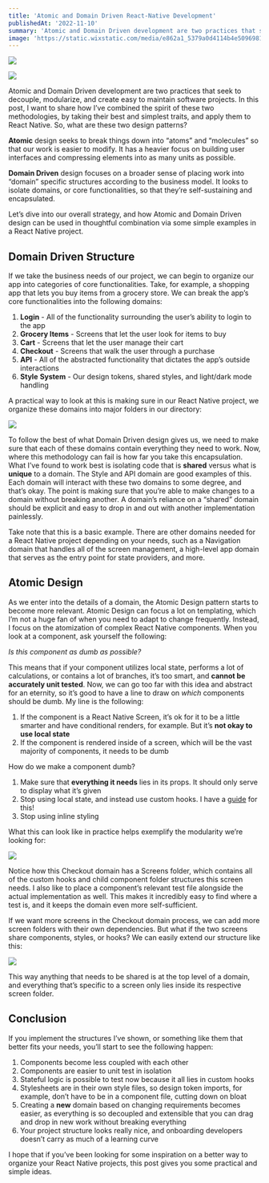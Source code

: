 ```yaml
---
title: 'Atomic and Domain Driven React-Native Development'
publishedAt: '2022-11-10'
summary: 'Atomic and Domain Driven development are two practices that seek to decouple, modularize, and create easy to maintain software projects. In this post, I want to share how I’ve combined the spirit of these two methodologies, by taking their best and simplest traits, and apply them to React Native.'
image: 'https://static.wixstatic.com/media/e862a1_5379a0d4114b4e509698161b0b42ac9c~mv2.png/v1/fill/w_740,h_492,al_c,lg_1,q_90,enc_auto/e862a1_5379a0d4114b4e509698161b0b42ac9c~mv2.png'
---
```


![](https://static.wixstatic.com/media/e862a1_5379a0d4114b4e509698161b0b42ac9c~mv2.png/v1/fill/w_740,h_492,al_c,lg_1,q_90,enc_auto/e862a1_5379a0d4114b4e509698161b0b42ac9c~mv2.png)

[![](https://img.shields.io/badge/Originally%20Posted%20%40-Bravo%20LT-blue?style=for-the-badge)](https://www.bravolt.com)

Atomic and Domain Driven development are two practices that seek to decouple, modularize, and create easy to maintain software projects. In this post, I want to share how I’ve combined the spirit of these two methodologies, by taking their best and simplest traits, and apply them to React Native. So, what are these two design patterns?

**Atomic** design seeks to break things down into “atoms” and “molecules” so that our work is easier to modify. It has a heavier focus on building user interfaces and compressing elements into as many units as possible.

**Domain Driven** design focuses on a broader sense of placing work into “domain” specific structures according to the business model. It looks to isolate domains, or core functionalities, so that they’re self-sustaining and encapsulated.

Let’s dive into our overall strategy, and how Atomic and Domain Driven design can be used in thoughtful combination via some simple examples in a React Native project.

## Domain Driven Structure

If we take the business needs of our project, we can begin to organize our app into categories of core functionalities. Take, for example, a shopping app that lets you buy items from a grocery store. We can break the app’s core functionalities into the following domains:

1.  **Login** - All of the functionality surrounding the user’s ability to login to the app
2.  **Grocery Items** - Screens that let the user look for items to buy
3.  **Cart** - Screens that let the user manage their cart
4.  **Checkout** - Screens that walk the user through a purchase
5.  **API** - All of the abstracted functionality that dictates the app’s outside interactions
6.  **Style** **System** - Our design tokens, shared styles, and light/dark mode handling

A practical way to look at this is making sure in our React Native project, we organize these domains into major folders in our directory:

![](https://static.wixstatic.com/media/e862a1_c6cf5a33d82a4ad585b7090f84a75665~mv2.png/v1/fill/w_360,h_300,al_c,lg_1,q_85,enc_auto/e862a1_c6cf5a33d82a4ad585b7090f84a75665~mv2.png)

To follow the best of what Domain Driven design gives us, we need to make sure that each of these domains contain everything they need to work. Now, where this methodology can fail is how far you take this encapsulation. What I’ve found to work best is isolating code that is **shared** versus what is **unique** to a domain. The Style and API domain are good examples of this. Each domain will interact with these two domains to some degree, and that’s okay. The point is making sure that you’re able to make changes to a domain without breaking another. A domain’s reliance on a “shared” domain should be explicit and easy to drop in and out with another implementation painlessly.

Take note that this is a basic example. There are other domains needed for a React Native project depending on your needs, such as a Navigation domain that handles all of the screen management, a high-level app domain that serves as the entry point for state providers, and more.

## Atomic Design

As we enter into the details of a domain, the Atomic Design pattern starts to become more relevant. Atomic Design can focus a lot on templating, which I’m not a huge fan of when you need to adapt to change frequently. Instead, I focus on the atomization of complex React Native components. When you look at a component, ask yourself the following:

_Is this component as dumb as possible?_

This means that if your component utilizes local state, performs a lot of calculations, or contains a lot of branches, it’s too smart, and **cannot be accurately unit tested**. Now, we can go too far with this idea and abstract for an eternity, so it’s good to have a line to draw on _which_ components should be dumb. My line is the following:

1.  If the component is a React Native Screen, it’s ok for it to be a little smarter and have conditional renders, for example. But it’s **not okay to use local state**
2.  If the component is rendered inside of a screen, which will be the vast majority of components, it needs to be dumb

How do we make a component dumb?

1.  Make sure that **everything it needs** lies in its props. It should only serve to display what it’s given
2.  Stop using local state, and instead use custom hooks. I have a [guide](https://www.bravolt.com/post/react-custom-hooks-vs-local-state) for this!
3.  Stop using inline styling

What this can look like in practice helps exemplify the modularity we’re looking for:

![](https://static.wixstatic.com/media/e862a1_c6146281ac4e4a6fb087810dcf8fedf0~mv2.png/v1/fill/w_360,h_426,al_c,lg_1,q_85,enc_auto/e862a1_c6146281ac4e4a6fb087810dcf8fedf0~mv2.png)

Notice how this Checkout domain has a Screens folder, which contains all of the custom hooks and child component folder structures this screen needs. I also like to place a component’s relevant test file alongside the actual implementation as well. This makes it incredibly easy to find where a test is, and it keeps the domain even more self-sufficient.

If we want more screens in the Checkout domain process, we can add more screen folders with their own dependencies. But what if the two screens share components, styles, or hooks? We can easily extend our structure like this:

![](https://static.wixstatic.com/media/e862a1_72d511fa060e4fd7b6bdac2636d6d5cc~mv2.png/v1/fill/w_360,h_241,al_c,lg_1,q_85,enc_auto/e862a1_72d511fa060e4fd7b6bdac2636d6d5cc~mv2.png)

This way anything that needs to be shared is at the top level of a domain, and everything that’s specific to a screen only lies inside its respective screen folder.

## Conclusion

If you implement the structures I’ve shown, or something like them that better fits your needs, you’ll start to see the following happen:

1.  Components become less coupled with each other
2.  Components are easier to unit test in isolation
3.  Stateful logic is possible to test now because it all lies in custom hooks
4.  Stylesheets are in their own style files, so design token imports, for example, don’t have to be in a component file, cutting down on bloat
5.  Creating a **new** domain based on changing requirements becomes easier, as everything is so decoupled and extensible that you can drag and drop in new work without breaking everything
6.  Your project structure looks really nice, and onboarding developers doesn’t carry as much of a learning curve

I hope that if you’ve been looking for some inspiration on a better way to organize your React Native projects, this post gives you some practical and simple ideas.
